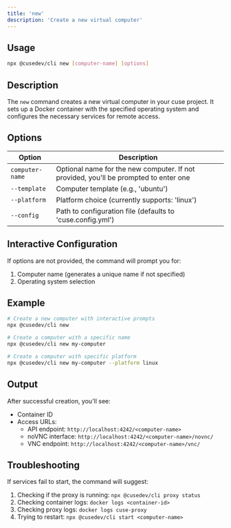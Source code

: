 ```yaml
---
title: 'new'
description: 'Create a new virtual computer'
---
```


## Usage

```bash
npx @cusedev/cli new [computer-name] [options]
```

## Description

The `new` command creates a new virtual computer in your cuse project. It sets up a Docker container with the specified operating system and configures the necessary services for remote access.

## Options

| Option | Description |
| --- | --- |
| `computer-name` | Optional name for the new computer. If not provided, you'll be prompted to enter one |
| `--template` | Computer template (e.g., 'ubuntu') |
| `--platform` | Platform choice (currently supports: 'linux') |
| `--config` | Path to configuration file (defaults to 'cuse.config.yml') |

## Interactive Configuration

If options are not provided, the command will prompt you for:
1. Computer name (generates a unique name if not specified)
2. Operating system selection

## Example

```bash
# Create a new computer with interactive prompts
npx @cusedev/cli new

# Create a computer with a specific name
npx @cusedev/cli new my-computer

# Create a computer with specific platform
npx @cusedev/cli new my-computer --platform linux
```

## Output

After successful creation, you'll see:
- Container ID
- Access URLs:
  - API endpoint: `http://localhost:4242/<computer-name>`
  - noVNC interface: `http://localhost:4242/<computer-name>/novnc/`
  - VNC endpoint: `http://localhost:4242/<computer-name>/vnc/`

## Troubleshooting

If services fail to start, the command will suggest:
1. Checking if the proxy is running: `npx @cusedev/cli proxy status`
2. Checking container logs: `docker logs <container-id>`
3. Checking proxy logs: `docker logs cuse-proxy`
4. Trying to restart: `npx @cusedev/cli start <computer-name>`
